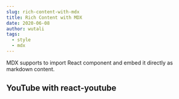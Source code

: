 ```yaml
---
slug: rich-content-with-mdx
title: Rich Content with MDX
date: 2020-06-08
author: wutali
tags:
  - style
  - mdx
---
```


MDX supports to import React component and embed it directly as markdown content.

## YouTube with react-youtube

<p>
  <YouTube videoId={"2g811Eo7K8U"} containerClassName={"youtube-container"} />
</p>
